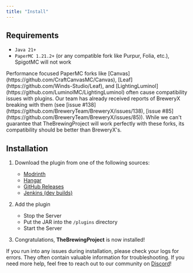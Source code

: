 ```yaml
---
title: "Install"
---
```



## Requirements

- `Java 21+`
- `PaperMC 1.21.2+` (or any compatible fork like Purpur, Folia, etc.), SpigotMC will not work

<Aside title="Performance Forks" variant="warning">
  Performance focused PaperMC forks like
  [Canvas](https://github.com/CraftCanvasMC/Canvas),
  [Leaf](https://github.com/Winds-Studio/Leaf), and
  [LightingLuminol](https://github.com/LuminolMC/LightingLuminol) often cause
  compatibility issues with plugins. Our team has already received reports of BreweryX
  breaking with them (see [issue
  #138](https://github.com/BreweryTeam/BreweryX/issues/138), [issue
  #85](https://github.com/BreweryTeam/BreweryX/issues/85)). While we can't guarantee that
  TheBrewingProject will work perfectly with these forks, its compatibility should be
  better than BreweryX's.
</Aside>

## Installation

<Steps>

1. Download the plugin from one of the following sources:

   - <a href={meta.download.modrinth}>Modrinth</a>
   - <a href={meta.download.hangar}>Hangar</a>
   - <a href={meta.download.githubReleases}>GitHub Releases</a>
   - <a href={meta.download.jenkins}>Jenkins (dev builds)</a>

2. Add the plugin

   - Stop the Server
   - Put the JAR into the `/plugins` directory
   - Start the Server

3. Congratulations, **TheBrewingProject** is now installed!

</Steps>

<Aside title="Problems?" variant="error">
  If you run into any issues during installation, please check your logs for errors. They
  often contain valuable information for troubleshooting. If you need more help, feel free
  to reach out to our community on <a href={meta.media.discord}>Discord</a>!
</Aside>
